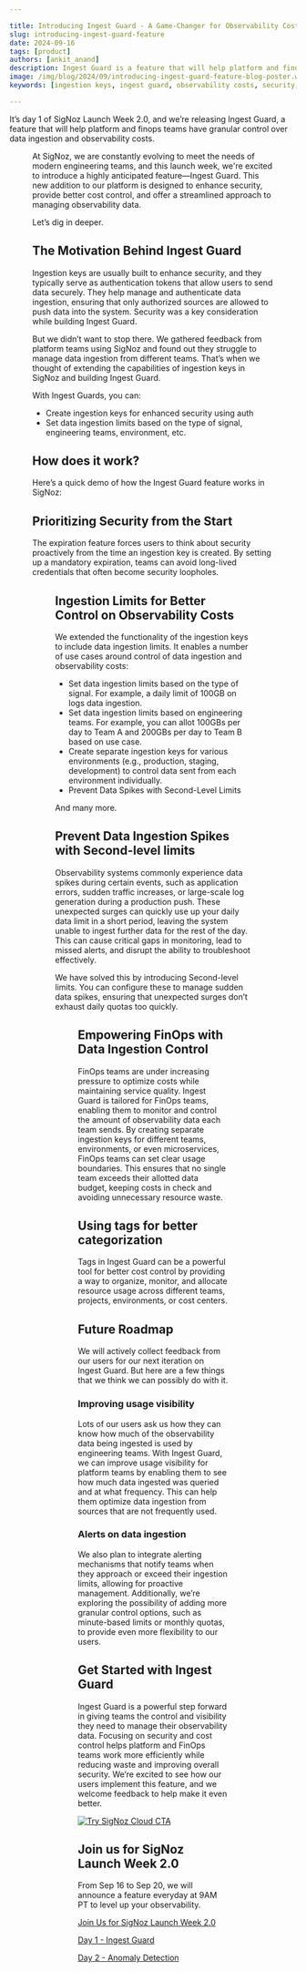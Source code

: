 ```yaml
---

title: Introducing Ingest Guard - A Game-Changer for Observability Cost Control
slug: introducing-ingest-guard-feature
date: 2024-09-16
tags: [product]
authors: [ankit_anand]
description: Ingest Guard is a feature that will help platform and finops teams have granular control on data ingestion and observability costs. This new addition to our platform is designed to enhance security, provide better cost control, and offer a streamlined approach to managing observability data.
image: /img/blog/2024/09/introducing-ingest-guard-feature-blog-poster.webp
keywords: [ingestion keys, ingest guard, observability costs, security, SigNoz]

---
```


It’s day 1 of SigNoz Launch Week 2.0, and we’re releasing Ingest Guard, a feature that will help platform and finops teams have granular control over data ingestion and observability costs.

<Figure src="/img/blog/2024/09/introducing-ingest-guard-feature-blog-poster.webp" alt="" caption="" />At SigNoz, we are constantly evolving to meet the needs of modern engineering teams, and this launch week, we're excited to introduce a highly anticipated feature—Ingest Guard. This new addition to our platform is designed to enhance security, provide better cost control, and offer a streamlined approach to managing observability data.

Let’s dig in deeper.

## The Motivation Behind Ingest Guard

Ingestion keys are usually built to enhance security, and they typically serve as authentication tokens that allow users to send data securely. They help manage and authenticate data ingestion, ensuring that only authorized sources are allowed to push data into the system. Security was a key consideration while building Ingest Guard.

But we didn’t want to stop there. We gathered feedback from platform teams using SigNoz and found out they struggle to manage data ingestion from different teams. That’s when we thought of extending the capabilities of ingestion keys in SigNoz and building Ingest Guard.

With Ingest Guards, you can:

- Create ingestion keys for enhanced security using auth
- Set data ingestion limits based on the type of signal, engineering teams, environment, etc.

## How does it work?

Here’s a quick demo of how the Ingest Guard feature works in SigNoz:

<YouTube id="SJ7H82wbXJo" mute={false} />

## Prioritizing Security from the Start

The expiration feature forces users to think about security proactively from the time an ingestion key is created. By setting up a mandatory expiration, teams can avoid long-lived credentials that often become security loopholes.

<Figure src="/img/blog/2024/09/introducing-ingest-guard-feature-ingest-gaurd-feature.webp" alt="Ingestion Keys comes with mandatory expiration date" caption="Ingestion Keys comes with mandatory expiration date" />

## Ingestion Limits for Better Control on Observability Costs

We extended the functionality of the ingestion keys to include data ingestion limits. It enables a number of use cases around control of data ingestion and observability costs:

- Set data ingestion limits based on the type of signal. For example, a daily limit of 100GB on logs data ingestion.
- Set data ingestion limits based on engineering teams. For example, you can allot 100GBs per day to Team A and 200GBs per day to Team B based on use case.
- Create separate ingestion keys for various environments (e.g., production, staging, development) to control data sent from each environment individually.
- Prevent Data Spikes with Second-Level Limits

And many more.

## Prevent Data Ingestion Spikes with Second-level limits

Observability systems commonly experience data spikes during certain events, such as application errors, sudden traffic increases, or large-scale log generation during a production push. These unexpected surges can quickly use up your daily data limit in a short period, leaving the system unable to ingest further data for the rest of the day. This can cause critical gaps in monitoring, lead to missed alerts, and disrupt the ability to troubleshoot effectively.

We have solved this by introducing Second-level limits. You can configure these to manage sudden data spikes, ensuring that unexpected surges don’t exhaust daily quotas too quickly.

<Figure src="/img/blog/2024/09/introducing-ingest-guard-feature-second-level-limits.webp" alt="Set seconds level limits to prevent data ingestion spikes during certain events" caption="Set seconds level limits to prevent data ingestion spikes during certain events" />

## Empowering FinOps with Data Ingestion Control

FinOps teams are under increasing pressure to optimize costs while maintaining service quality. Ingest Guard is tailored for FinOps teams, enabling them to monitor and control the amount of observability data each team sends. By creating separate ingestion keys for different teams, environments, or even microservices, FinOps teams can set clear usage boundaries. This ensures that no single team exceeds their allotted data budget, keeping costs in check and avoiding unnecessary resource waste.

## Using tags for better categorization

Tags in Ingest Guard can be a powerful tool for better cost control by providing a way to organize, monitor, and allocate resource usage across different teams, projects, environments, or cost centers.

## Future Roadmap

We will actively collect feedback from our users for our next iteration on Ingest Guard. But here are a few things that we think we can possibly do with it.

### Improving usage visibility

Lots of our users ask us how they can know how much of the observability data being ingested is used by engineering teams. With Ingest Guard, we can improve usage visibility for platform teams by enabling them to see how much data ingested was queried and at what frequency. This can help them optimize data ingestion from sources that are not frequently used.

### Alerts on data ingestion

We also plan to integrate alerting mechanisms that notify teams when they approach or exceed their ingestion limits, allowing for proactive management. Additionally, we’re exploring the possibility of adding more granular control options, such as minute-based limits or monthly quotas, to provide even more flexibility to our users.

## Get Started with Ingest Guard

Ingest Guard is a powerful step forward in giving teams the control and visibility they need to manage their observability data. Focusing on security and cost control helps platform and FinOps teams work more efficiently while reducing waste and improving overall security. We’re excited to see how our users implement this feature, and we welcome feedback to help make it even better.


[![Try SigNoz Cloud CTA](/img/launch_week/try-signoz-cloud-blog-cta.png)](https://signoz.io/teams/)

## Join us for SigNoz Launch Week 2.0

From Sep 16 to Sep 20, we will announce a feature everyday at 9AM PT to level up your observability.

[Join Us for SigNoz Launch Week 2.0](https://signoz.io/launch-week/)

[Day 1 - Ingest Guard](/blog/introducing-ingest-guard-feature/)

[Day 2 - Anomaly Detection](https://signoz.io/blog/introducing-anomaly-detection-for-smarter-alerts)



